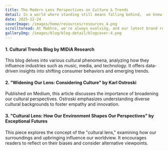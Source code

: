 ```yaml
---
title: The Modern Lens Perspectives on Culture & Trends
detail: In a world where standing still means falling behind,  we knew it was time for a bold transformation.
date: 2025-12-24
coverImage: /images/home/resources/resources_4.png
scrolltoread: At Mabhre, we're always evolving, and our latest brand redesign is a bold step forward. This transformation reflects our commitment to innovation and growth, both in how we look and how we connect with you.
galleryImg: /images/blog/blog-detail/blogcover-4.png
--- 
```



#### 1. Cultural Trends Blog by MIDiA Research
This blog delves into various cultural phenomena, analyzing how they influence industries such as music, media, and technology. It offers data-driven insights into shifting consumer behaviors and emerging trends.

#### 2. "Widening Our Lens: Considering Culture" by Karl Ostroski
Published on Medium, this article discusses the importance of broadening our cultural perspectives. Ostroski emphasizes understanding diverse cultural backgrounds to foster empathy and innovation.

#### 3. "Cultural Lens: How Our Environment Shapes Our Perspectives" by Exceptional Futures
This piece explores the concept of the "cultural lens," examining how our surroundings and upbringing influence our worldview. It encourages readers to reflect on their biases and consider alternative viewpoints.